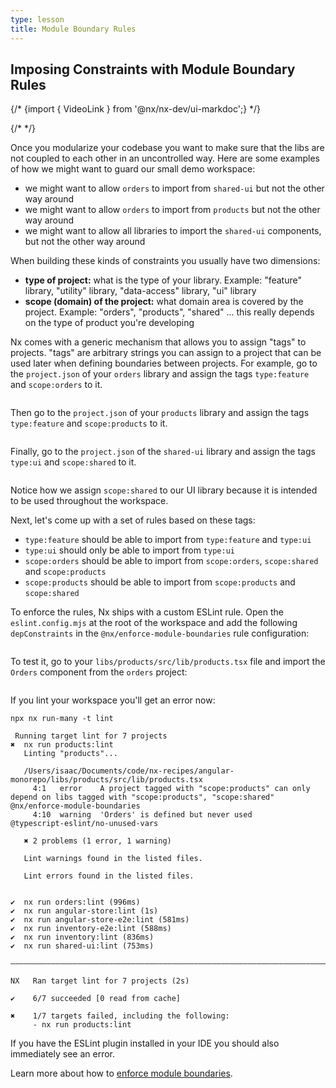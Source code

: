 ```yaml
---
type: lesson
title: Module Boundary Rules
---
```


## Imposing Constraints with Module Boundary Rules

{/* {import { VideoLink } from '@nx/nx-dev/ui-markdoc';} */}

{/* <VideoLink link="https://youtu.be/gc4N7kxiA50?t=791"></VideoLink> */}

Once you modularize your codebase you want to make sure that the libs are not coupled to each other in an uncontrolled way. Here are some examples of how we might want to guard our small demo workspace:

- we might want to allow `orders` to import from `shared-ui` but not the other way around
- we might want to allow `orders` to import from `products` but not the other way around
- we might want to allow all libraries to import the `shared-ui` components, but not the other way around

When building these kinds of constraints you usually have two dimensions:

- **type of project:** what is the type of your library. Example: "feature" library, "utility" library, "data-access" library, "ui" library
- **scope (domain) of the project:** what domain area is covered by the project. Example: "orders", "products", "shared" ... this really depends on the type of product you're developing

Nx comes with a generic mechanism that allows you to assign "tags" to projects. "tags" are arbitrary strings you can assign to a project that can be used later when defining boundaries between projects. For example, go to the `project.json` of your `orders` library and assign the tags `type:feature` and `scope:orders` to it.

```solution:/libs/orders/project.json title="/libs/orders/project.json" collapse={2-5,7-19}

```

Then go to the `project.json` of your `products` library and assign the tags `type:feature` and `scope:products` to it.

```solution:/libs/products/project.json title="/libs/products/project.json" collapse={2-5,7-19}

```

Finally, go to the `project.json` of the `shared-ui` library and assign the tags `type:ui` and `scope:shared` to it.

```solution:/libs/shared/ui/project.json title="/libs/shared/ui/project.json" collapse={2-5,7-19}

```

Notice how we assign `scope:shared` to our UI library because it is intended to be used throughout the workspace.

Next, let's come up with a set of rules based on these tags:

- `type:feature` should be able to import from `type:feature` and `type:ui`
- `type:ui` should only be able to import from `type:ui`
- `scope:orders` should be able to import from `scope:orders`, `scope:shared` and `scope:products`
- `scope:products` should be able to import from `scope:products` and `scope:shared`

To enforce the rules, Nx ships with a custom ESLint rule. Open the `eslint.config.mjs` at the root of the workspace and add the following `depConstraints` in the `@nx/enforce-module-boundaries` rule configuration:

```solution:/eslint.config.mjs title="/eslint.config.mjs" collapse={1-2,4-9,52-65}

```

To test it, go to your `libs/products/src/lib/products.tsx` file and import the `Orders` component from the `orders` project:

```solution:/libs/products/src/lib/products.tsx title="/libs/products/src/lib/products.tsx" {3-4}

```

If you lint your workspace you'll get an error now:

```shell
npx nx run-many -t lint
```

```
 Running target lint for 7 projects
✖  nx run products:lint
   Linting "products"...

   /Users/isaac/Documents/code/nx-recipes/angular-monorepo/libs/products/src/lib/products.tsx
     4:1   error    A project tagged with "scope:products" can only depend on libs tagged with "scope:products", "scope:shared"  @nx/enforce-module-boundaries
     4:10  warning  'Orders' is defined but never used                                                                        @typescript-eslint/no-unused-vars

   ✖ 2 problems (1 error, 1 warning)

   Lint warnings found in the listed files.

   Lint errors found in the listed files.


✔  nx run orders:lint (996ms)
✔  nx run angular-store:lint (1s)
✔  nx run angular-store-e2e:lint (581ms)
✔  nx run inventory-e2e:lint (588ms)
✔  nx run inventory:lint (836ms)
✔  nx run shared-ui:lint (753ms)

————————————————————————————————————————————————————————————————————————————————————————————————————————————————————————————————

NX   Ran target lint for 7 projects (2s)

✔    6/7 succeeded [0 read from cache]

✖    1/7 targets failed, including the following:
     - nx run products:lint
```

If you have the ESLint plugin installed in your IDE you should also immediately see an error.

Learn more about how to [enforce module boundaries](/features/enforce-module-boundaries).
